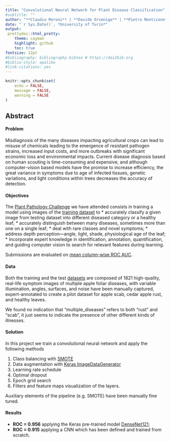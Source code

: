 ```yaml
---
title: "Convolutional Neural Network for Plant Disease Classification"
#subtitle: ""
author: "**Claudio Moroni** | **Davide Orsenigo** | **Pietro Monticone**"
date: "`r Sys.Date()`, *University of Turin*"
output:
 prettydoc::html_pretty:
    theme: cayman
    highlight: github
    toc: true
fontsize: 12pt
#bibliography: bibliography.bibtex # https://doi2bib.org
#biblio-style: apalike
#link-citations: yes
---
```


```r
knitr::opts_chunk$set(
	echo = FALSE,
	message = FALSE,
	warning = FALSE
)
```

## **Abstract**

#### Problem 
Misdiagnosis of the many diseases impacting agricultural crops can lead to misuse of chemicals leading to the emergence of resistant pathogen strains, increased input costs, and more outbreaks with significant economic loss and environmental impacts. Current disease diagnosis based on human scouting is time-consuming and expensive, and although computer-vision based models have the promise to increase efficiency, the great variance in symptoms due to age of infected tissues, genetic variations, and light conditions within trees decreases the accuracy of detection.

#### Objectives
The [Plant Pathology Challenge](https://www.kaggle.com/c/plant-pathology-2020-fgvc7/overview) we have attended consists in training a model using images of the [training dataset](https://arxiv.org/abs/2004.11958) to
* accurately classify a given image from testing dataset into different diseased category or a healthy leaf; 
* accurately distinguish between many diseases, sometimes more than one on a single leaf;
* deal with rare classes and novel symptoms;
* address depth perception—angle, light, shade, physiological age of the leaf; 
* Incorporate expert knowledge in identification, annotation, quantification, and guiding computer vision to search for relevant features during learning.

Submissions are evaluated on [mean column-wise ROC AUC](https://www.kaggle.com/c/plant-pathology-2020-fgvc7/overview/evaluation).

#### Data 

Both the training and the test [datasets](https://www.kaggle.com/c/plant-pathology-2020-fgvc7/data) are composed of 1821 high-quality, real-life symptom images of multiple apple foliar diseases, with variable illumination, angles, surfaces, and noise have been manually captured, expert-annotated to create a pilot dataset for apple scab, cedar apple rust, and healthy leaves. 

We found no indication that "multiple_diseases" refers to both "rust" and "scab", it just seems to indicate the presence of other different kinds of illnesses.


#### Solution 
In this project we train a convolutional neural network and apply the following methods

1. Class balancing with [SMOTE](https://imbalanced-learn.readthedocs.io/en/stable/generated/imblearn.over_sampling.SMOTE.html)
1. Data augmentation with [Keras ImageDataGenerator](https://keras.io/api/preprocessing/image/)
1. Learning rate schedule
1. Optimal dropout
1. Epoch grid search
1. Filters and feature maps visualization of the layers.

Auxiliary elements of the pipeline (e.g. SMOTE) have been manually fine tuned.

#### Results 

* **ROC = 0.956** applying the Keras pre-trained model [DenseNet121](https://keras.io/api/applications/densenet/#densenet121-function);
* **ROC = 0.915** applying a CNN which has been defined and trained from scratch. 